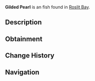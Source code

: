{{FishInfobox
|image          = Gilded Pearl.png
|rarity         = Unusual
|sea            = First Sea
|location       = [[Roslit Bay]]
|sublocation    = 
|sources        = Clam
|radar_location = 
|xp             = 0
|weather        = 
|time           = 
|season         = 
|bait           = 
|base_weight    = 0.4
|base_value     = 120
|weight_range   = 0.3
|base_chance    = 25
|base_resil     = 100
}}
'''Gilded Pearl''' is an {{Rarity|Unusual}} fish found in [[Roslit Bay]].

== Description ==
{{Description|A golden pearl with a shiny appearance... Could this hold special powers within it...?|Bestiary Entry}}

== Obtainment ==
{{Description|From catching Clams.|Bestiary Hint}}

== Change History ==
{{Change History|{{subst:Current Version}}}}

== Navigation ==
{{Fish Navbox|Roslit Bay}}
